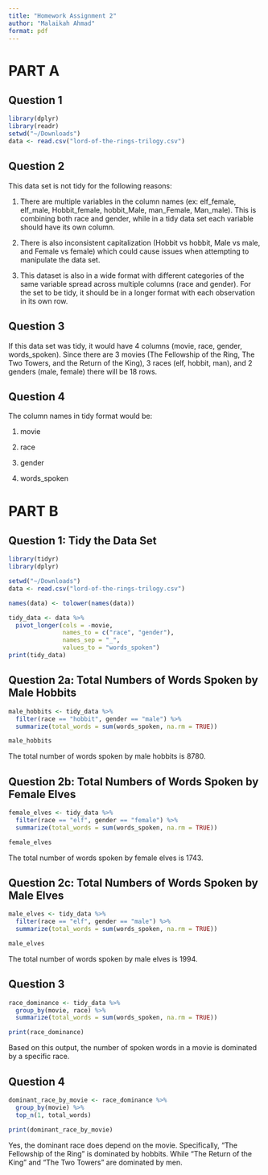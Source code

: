 ```yaml
---
title: "Homework Assignment 2"
author: "Malaikah Ahmad"
format: pdf
---
```

# PART A
## Question 1
```r
library(dplyr)
library(readr)
setwd("~/Downloads")
data <- read.csv("lord-of-the-rings-trilogy.csv")
```

## Question 2

This data set is not tidy for the following reasons:
 
(1) There are multiple variables in the column names (ex: elf_female, elf_male, Hobbit_female, hobbit_Male, man_Female, Man_male). This is combining both race and gender, while in a tidy data set each variable should have its own column.
 
(2) There is also inconsistent capitalization (Hobbit vs hobbit, Male vs male, and Female vs female) which could cause issues when attempting to manipulate the data set. 
 
(3) This dataset is also in a wide format with different categories of the same variable spread across multiple columns (race and gender). For the set to be tidy, it should be in a longer format with each observation in its own row. 

## Question 3
If this data set was tidy, it would have 4 columns (movie, race, gender, words_spoken). Since there are 3 movies (The Fellowship of the Ring, The Two Towers, and the Return of the King), 3 races (elf, hobbit, man), and 2 genders (male, female) there will be 18 rows. 

## Question 4

The column names in tidy format would be:

(1) movie

(2) race

(3) gender

(4) words_spoken

# PART B

## Question 1: Tidy the Data Set
```r
library(tidyr)
library(dplyr)

setwd("~/Downloads")
data <- read.csv("lord-of-the-rings-trilogy.csv")

names(data) <- tolower(names(data))

tidy_data <- data %>% 
  pivot_longer(cols = -movie,
               names_to = c("race", "gender"),
               names_sep = "_",
               values_to = "words_spoken")
print(tidy_data)

```
## Question 2a: Total Numbers of Words Spoken by Male Hobbits
```r
male_hobbits <- tidy_data %>% 
  filter(race == "hobbit", gender == "male") %>% 
  summarize(total_words = sum(words_spoken, na.rm = TRUE))

male_hobbits
```
The total number of words spoken by male hobbits is 8780. 

## Question 2b: Total Numbers of Words Spoken by Female Elves
```r
female_elves <- tidy_data %>% 
  filter(race == "elf", gender == "female") %>% 
  summarize(total_words = sum(words_spoken, na.rm = TRUE))

female_elves
```
The total number of words spoken by female elves is 1743.

## Question 2c: Total Numbers of Words Spoken by Male Elves
```r
male_elves <- tidy_data %>% 
  filter(race == "elf", gender == "male") %>% 
  summarize(total_words = sum(words_spoken, na.rm = TRUE))

male_elves
```
The total number of words spoken by male elves is 1994.

## Question 3
```r
race_dominance <- tidy_data %>% 
  group_by(movie, race) %>% 
  summarize(total_words = sum(words_spoken, na.rm = TRUE)) 

print(race_dominance)
```

Based on this output, the number of spoken words in a movie is dominated by a specific race.

## Question 4
```r
dominant_race_by_movie <- race_dominance %>%
  group_by(movie) %>%
  top_n(1, total_words)

print(dominant_race_by_movie)

```

Yes, the dominant race does depend on the movie. Specifically, "The Fellowship of the Ring" is dominated by hobbits. While "The Return of the King" and "The Two Towers" are dominated by men.
